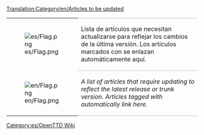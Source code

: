[[Translation:Category/en/Articles to be updated]]

{| 
|- valign="top"
| [[File:es/Flag.png]]
| style="border-top:1px solid silver; border-bottom:1px solid silver;" |Lista de artículos que necesitan actualizarse para reflejar los cambios de la última versión. Los artículos marcados con {{en/S|es/Desactualizado}} se enlazan automáticamente aquí.
|- valign="top"
| [[File:en/Flag.png]]
| style="border-bottom:1px solid silver;" |''A list of articles that require updating to reflect the latest release or trunk version.  Articles tagged with {{en/S|es/Desactualizado}} automatically link here.''
|}


[[Category:es/OpenTTD Wiki]]